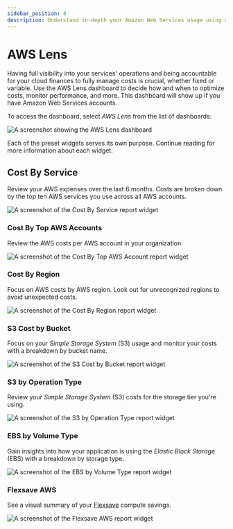 ```yaml
---
sidebar_position: 8
description: Understand in-depth your Amazon Web Services usage using dedicated AWS Lens dashboard
---
```


# AWS Lens

Having full visibility into your services' operations and being accountable for your cloud finances to fully manage costs is crucial, whether fixed or variable. Use the AWS Lens dashboard to decide how and when to optimize costs, monitor performance, and more. This dashboard will show up if you have Amazon Web Services accounts.

To access the dashboard, select _AWS Lens_ from the list of dashboards:

![A screenshot showing the AWS Lens dashboard](../assets/png/cmp-dashboard-aws-lens.png)

Each of the preset widgets serves its own purpose. Continue reading for more information about each widget.

## Cost By Service

Review your AWS expenses over the last 6 months. Costs are broken down by the top ten AWS services you use across all AWS accounts.

![A screenshot of the Cost By Service report widget](../assets/png/cmp-aws-lens-widget-cost-by-service.png)

### Cost By Top AWS Accounts

Review the AWS costs per AWS account in your organization.

![A screenshot of the Cost By Top AWS Account report widget](../assets/png/cmp-aws-lens-widget-cost-by-top-aws-account.png)

### Cost By Region

Focus on AWS costs by AWS region. Look out for unrecognized regions to avoid unexpected costs.

![A screenshot of the Cost By Region report widget](../assets/png/cmp-aws-lens-widget-cost-by-region.png)

### S3 Cost by Bucket

Focus on your _Simple Storage System_ (S3) usage and monitor your costs with a breakdown by bucket name.

![A screenshot of the S3 Cost by Bucket report widget](../assets/png/cmp-aws-lens-widget-s3-cost-by-bucket.png)

### S3 by Operation Type

Review your _Simple Storage System_ (S3) costs for the storage tier you're using.

![A screenshot of the S3 by Operation Type report widget](../assets/png/cmp-aws-lens-widget-s3-operation-type.png)

### EBS by Volume Type

Gain insights into how your application is using the _Elastic Block Storage_ (EBS) with a breakdown by storage type.

![A screenshot of the EBS by Volume Type report widget](../assets/png/cmp-aws-lens-widget-ebs-by-volume-type.png)

### Flexsave AWS

See a visual summary of your [Flexsave](../flexsave/overview.mdx) compute savings.

![A screenshot of the Flexsave AWS report widget](../assets/png/cmp-aws-lens-widget-flexsave-aws.png)
